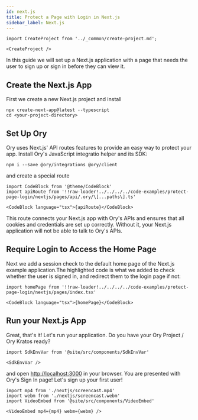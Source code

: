 ```yaml
---
id: next.js
title: Protect a Page with Login in Next.js
sidebar_label: Next.js
---
```


```mdx-code-block
import CreateProject from '../_common/create-project.md';

<CreateProject />
```

In this guide we will set up a Next.js application with a page that needs the
user to sign up or sign in before they can view it.

## Create the Next.js App

First we create a new Next.js project and install

```shell-session
npx create-next-app@latest --typescript
cd <your-project-directory>
```

## Set Up Ory

Ory uses Next.js' API routes features to provide an easy way to protect your
app. Install Ory's JavaScript integratio helper and its SDK:

```shell-session
npm i --save @ory/integrations @ory/client
```

and create a special route

```mdx-code-block
import CodeBlock from '@theme/CodeBlock'
import apiRoute from '!!raw-loader!../../../../code-examples/protect-page-login/nextjs/pages/api/.ory/\[...paths\].ts'

<CodeBlock language="tsx">{apiRoute}</CodeBlock>
```

This route connects your Next.js app with Ory's APIs and ensures that all
cookies and credentials are set up correctly. Without it, your Next.js
application will not be able to talk to Ory's APIs.

## Require Login to Access the Home Page

Next we add a session check to the default home page of the Next.js example
application.The highlighted code is what we added to check whether the user is
signed in, and redirect them to the login page if not:

```mdx-code-block
import homePage from '!!raw-loader!../../../../code-examples/protect-page-login/nextjs/pages/index.tsx'

<CodeBlock language="tsx">{homePage}</CodeBlock>
```

## Run your Next.js App

Great, that's it! Let's run your application. Do you have your Ory Project / Ory
Kratos ready?

```mdx-code-block
import SdkEnvVar from '@site/src/components/SdkEnvVar'

<SdkEnvVar />
```

and open [http://localhost:3000](http://localhost:3000) in your browser. You are
presented with Ory's Sign In page! Let's sign up your first user!

```mdx-code-block
import mp4 from './nextjs/screencast.mp4'
import webm from './nextjs/screencast.webm'
import VideoEmbed from '@site/src/components/VideoEmbed'

<VideoEmbed mp4={mp4} webm={webm} />
```
